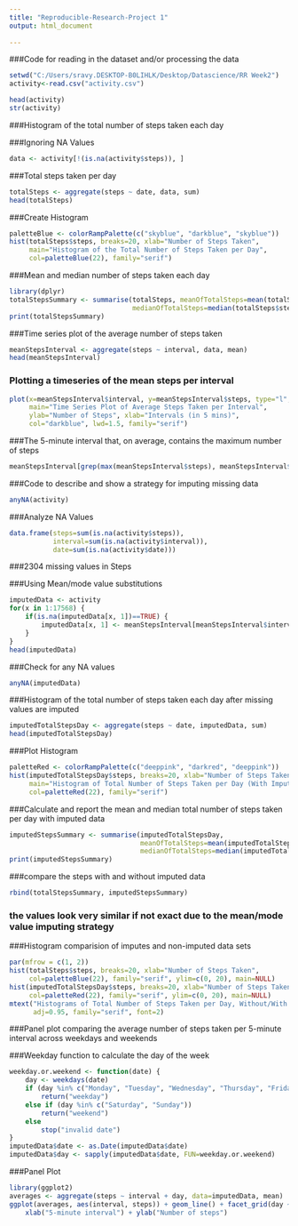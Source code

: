```yaml
---
title: "Reproducible-Research-Project 1"
output: html_document
 
---
```

###Code for reading in the dataset and/or processing the data

```r
setwd("C:/Users/sravy.DESKTOP-B0LIHLK/Desktop/Datascience/RR Week2")
activity<-read.csv("activity.csv")
```

```r
head(activity)
str(activity)
```

###Histogram of the total number of steps taken each day

###Ignoring NA Values
```r
data <- activity[!(is.na(activity$steps)), ]
```
###Total steps taken per day
```r
totalSteps <- aggregate(steps ~ date, data, sum)
head(totalSteps)
```
###Create Histogram
```r
paletteBlue <- colorRampPalette(c("skyblue", "darkblue", "skyblue"))
hist(totalSteps$steps, breaks=20, xlab="Number of Steps Taken", 
     main="Histogram of the Total Number of Steps Taken per Day",
     col=paletteBlue(22), family="serif")
```

###Mean and median number of steps taken each day


```r
library(dplyr)
totalStepsSummary <- summarise(totalSteps, meanOfTotalSteps=mean(totalSteps$steps),
                               medianOfTotalSteps=median(totalSteps$steps))
print(totalStepsSummary)
```

###Time series plot of the average number of steps taken

```r
meanStepsInterval <- aggregate(steps ~ interval, data, mean)
head(meanStepsInterval)
```
### Plotting a timeseries of the mean steps per interval
```r
plot(x=meanStepsInterval$interval, y=meanStepsInterval$steps, type="l",
     main="Time Series Plot of Average Steps Taken per Interval",
     ylab="Number of Steps", xlab="Intervals (in 5 mins)",
     col="darkblue", lwd=1.5, family="serif")
```

###The 5-minute interval that, on average, contains the maximum number of steps
```r
meanStepsInterval[grep(max(meanStepsInterval$steps), meanStepsInterval$steps), ]
```

###Code to describe and show a strategy for imputing missing data

```r
anyNA(activity)
```

###Analyze NA Values
```r
data.frame(steps=sum(is.na(activity$steps)), 
           interval=sum(is.na(activity$interval)), 
           date=sum(is.na(activity$date)))
```
###2304 missing values in Steps

###Using Mean/mode value substitutions

```r

imputedData <- activity
for(x in 1:17568) {
    if(is.na(imputedData[x, 1])==TRUE) {
        imputedData[x, 1] <- meanStepsInterval[meanStepsInterval$interval %in% imputedData[x, 3], 2]
    }
}
head(imputedData)
```
###Check for any NA values
```r
anyNA(imputedData)
```

###Histogram of the total number of steps taken each day after missing values are imputed
```r
imputedTotalStepsDay <- aggregate(steps ~ date, imputedData, sum)
head(imputedTotalStepsDay)
```
###Plot Histogram

```r
paletteRed <- colorRampPalette(c("deeppink", "darkred", "deeppink"))
hist(imputedTotalStepsDay$steps, breaks=20, xlab="Number of Steps Taken", 
     main="Histogram of Total Number of Steps Taken per Day (With Imputed Values)",
     col=paletteRed(22), family="serif")
```

###Calculate and report the mean and median total number of steps taken per day with imputed data

```r
imputedStepsSummary <- summarise(imputedTotalStepsDay, 
                                 meanOfTotalSteps=mean(imputedTotalStepsDay$steps), 
                                 medianOfTotalSteps=median(imputedTotalStepsDay$steps))  
print(imputedStepsSummary)
```
###compare the steps with and without imputed data
```r
rbind(totalStepsSummary, imputedStepsSummary)
```
### the values look very similar if not exact due to the mean/mode value imputing strategy

###Histogram comparision of imputes and non-imputed data sets
```r
par(mfrow = c(1, 2))
hist(totalSteps$steps, breaks=20, xlab="Number of Steps Taken", 
     col=paletteBlue(22), family="serif", ylim=c(0, 20), main=NULL)
hist(imputedTotalStepsDay$steps, breaks=20, xlab="Number of Steps Taken", 
     col=paletteRed(22), family="serif", ylim=c(0, 20), main=NULL)
mtext("Histograms of Total Number of Steps Taken per Day, Without/With Imputed Values",
      adj=0.95, family="serif", font=2)
```

###Panel plot comparing the average number of steps taken per 5-minute interval across weekdays and weekends

###Weekday function to calculate the day of the week

```r
weekday.or.weekend <- function(date) {
    day <- weekdays(date)
    if (day %in% c("Monday", "Tuesday", "Wednesday", "Thursday", "Friday"))
        return("weekday")
    else if (day %in% c("Saturday", "Sunday"))
        return("weekend")
    else
        stop("invalid date")
}
imputedData$date <- as.Date(imputedData$date)
imputedData$day <- sapply(imputedData$date, FUN=weekday.or.weekend)
```

###Panel Plot
```r
library(ggplot2)
averages <- aggregate(steps ~ interval + day, data=imputedData, mean)
ggplot(averages, aes(interval, steps)) + geom_line() + facet_grid(day ~ .) +
    xlab("5-minute interval") + ylab("Number of steps")
```